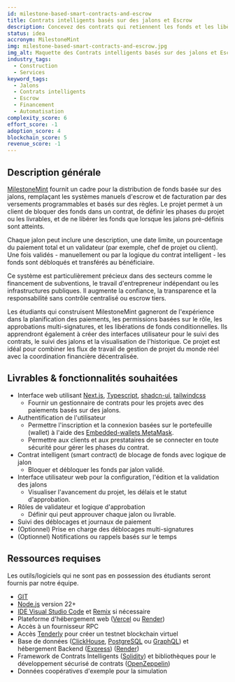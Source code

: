 ```yaml
---
id: milestone-based-smart-contracts-and-escrow
title: Contrats intelligents basés sur des jalons et Escrow
description: Concevez des contrats qui retiennent les fonds et les libèrent progressivement en fonction des progrès. Chaque jalon est défini à l'avance avec des conditions d'approbation. Pensez aux contrats de construction, aux subventions ou au travail de développement. Les fonds se libèrent lorsque un jalon est validé par le client et/ou un oracle tiers. Ajoutez des flux de révision et une visualisation des progrès.
status: idea
accronym: MilestoneMint
img: milestone-based-smart-contracts-and-escrow.jpg
img_alt: Maquette des Contrats intelligents basés sur des jalons et Escrow
industry_tags:
  - Construction
  - Services
keyword_tags:
  - Jalons
  - Contrats intelligents
  - Escrow
  - Financement
  - Automatisation
complexity_score: 6
effort_score: -1
adoption_score: 4
blockchain_score: 5
revenue_score: -1
---
```


## Description générale

[MilestoneMint](https://milestonemint.monark.io) fournit un cadre pour la distribution de fonds basée sur des jalons, remplaçant les systèmes manuels d'escrow et de facturation par des versements programmables et basés sur des règles. Le projet permet à un client de bloquer des fonds dans un contrat, de définir les phases du projet ou les livrables, et de ne libérer les fonds que lorsque les jalons pré-définis sont atteints.

Chaque jalon peut inclure une description, une date limite, un pourcentage du paiement total et un validateur (par exemple, chef de projet ou client). Une fois validés - manuellement ou par la logique du contrat intelligent - les fonds sont débloqués et transférés au bénéficiaire.

Ce système est particulièrement précieux dans des secteurs comme le financement de subventions, le travail d'entrepreneur indépendant ou les infrastructures publiques. Il augmente la confiance, la transparence et la responsabilité sans contrôle centralisé ou escrow tiers.

Les étudiants qui construisent MilestoneMint gagneront de l'expérience dans la planification des paiements, les permissions basées sur le rôle, les approbations multi-signatures, et les libérations de fonds conditionnelles. Ils apprendront également à créer des interfaces utilisateur pour le suivi des contrats, le suivi des jalons et la visualisation de l'historique. Ce projet est idéal pour combiner les flux de travail de gestion de projet du monde réel avec la coordination financière décentralisée.

## Livrables & fonctionnalités souhaitées

- Interface web utilisant [Next.js](https://nextjs.org), [Typescript](https://www.typescriptlang.org/), [shadcn-ui](https://ui.shadcn.com/), [tailwindcss](https://tailwindcss.com/)
    - Fournir un gestionnaire de contrats pour les projets avec des paiements basés sur des jalons.
- Authentification de l'utilisateur
    - Permettre l'inscription et la connexion basées sur le portefeuille (wallet) à l'aide des [Embedded-wallets MetaMask](https://metamask.io/en-GB/developer/embedded-wallets).
    - Permettre aux clients et aux prestataires de se connecter en toute sécurité pour gérer les phases du contrat.
- Contrat intelligent (smart contract) de blocage de fonds avec logique de jalon
    - Bloquer et débloquer les fonds par jalon validé.
- Interface utilisateur web pour la configuration, l'édition et la validation des jalons
    - Visualiser l'avancement du projet, les délais et le statut d'approbation.
- Rôles de validateur et logique d'approbation
    - Définir qui peut approuver chaque jalon ou livrable.
- Suivi des déblocages et journaux de paiement
- (Optionnel) Prise en charge des déblocages multi-signatures
- (Optionnel) Notifications ou rappels basés sur le temps

## Ressources requises

Les outils/logiciels qui ne sont pas en possession des étudiants seront fournis par notre équipe.

- [GIT](https://git-scm.com/)
- [Node.js](https://nodejs.org/) version 22+
- [IDE Visual Studio Code](https://code.visualstudio.com/) et [Remix](https://remix-project.org/) si nécessaire
- Plateforme d'hébergement web ([Vercel](https://vercel.com/) ou [Render](https://render.com/))
- Accès à un fournisseur RPC
- Accès [Tenderly](https://tenderly.co/) pour créer un testnet blockchain virtuel
- Base de données ([ClickHouse](https://clickhouse.com/), [PostgreSQL](https://www.postgresql.org/) ou [GraphQL](https://graphql.org/)) et hébergement Backend ([Express](https://expressjs.com/)) ([Render](https://render.com/))
- Framework de Contrats Intelligents ([Solidity](https://soliditylang.org/)) et bibliothèques pour le développement sécurisé de contrats ([OpenZeppelin](https://www.openzeppelin.com/))
- Données coopératives d'exemple pour la simulation